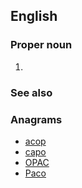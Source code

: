 ==English==

===Proper noun===
{{en-proper noun}}

# {{initialism of|{{w|Association of Public-Safety Communications Officials-International}}|lang=en}}

===See also===
{{projectlinks
|pedia|page1=Association of Public-Safety Communications Officials-International|label1=APCO}}

===Anagrams===
* [[acop#English|acop]] 
* [[capo#English|capo]]
* [[OPAC#English|OPAC]]
* [[Paco#English|Paco]]